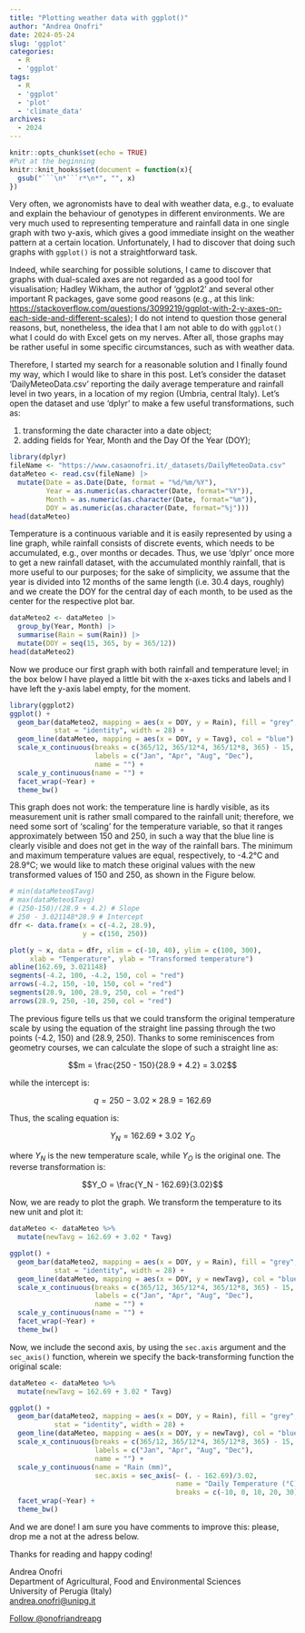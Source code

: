 ```yaml
---
title: "Plotting weather data with ggplot()"
author: "Andrea Onofri"
date: 2024-05-24
slug: 'ggplot'
categories:
  - R
  - 'ggplot'
tags:
  - R
  - 'ggplot'
  - 'plot'
  - 'climate_data'
archives:
  - 2024
---
```


```r
knitr::opts_chunk$set(echo = TRUE)
#Put at the beginning
knitr::knit_hooks$set(document = function(x){ 
  gsub("```\n*```r*\n*", "", x) 
})
```

Very often, we agronomists have to deal with weather data, e.g., to evaluate and explain the behaviour of genotypes in different environments. We are very much used to representing temperature and rainfall data in one single graph with two y-axis, which gives a good immediate insight on the weather pattern at a certain location. Unfortunately, I had to discover that doing such graphs with `ggplot()` is not a straightforward task.

Indeed, while searching for possible solutions, I came to discover that graphs with dual-scaled axes are not regarded as a good tool for visualisation; Hadley Wikham, the author of 'ggplot2' and several other important R packages, gave some good reasons (e.g., at this link: [https://stackoverflow.com/questions/3099219/ggplot-with-2-y-axes-on-each-side-and-different-scales](https://stackoverflow.com/questions/3099219/ggplot-with-2-y-axes-on-each-side-and-different-scales)); I do not intend to question those general reasons, but, nonetheless, the idea that I am not able to do with `ggplot()` what I could do with Excel gets on my nerves. After all, those graphs may be rather useful in some specific circumstances, such as with weather data.

Therefore, I started my search for a reasonable solution and I finally found my way, which I would like to share in this post. Let's consider the dataset 'DailyMeteoData.csv' reporting the daily average temperature and rainfall level in two years, in a location of my region (Umbria, central Italy). Let's open the dataset and use 'dplyr' to make a few useful transformations, such as:

1. transforming the date character into a date object;
2. adding fields for Year, Month and the Day Of the Year (DOY);


```r
library(dplyr)
fileName <- "https://www.casaonofri.it/_datasets/DailyMeteoData.csv"
dataMeteo <- read.csv(fileName) |>
  mutate(Date = as.Date(Date, format = "%d/%m/%Y"),
         Year = as.numeric(as.character(Date, format="%Y")),
         Month = as.numeric(as.character(Date, format="%m")),
         DOY = as.numeric(as.character(Date, format="%j")))
head(dataMeteo)
```

Temperature is a continuous variable and it is easily represented by using a line graph, while rainfall consists of discrete events, which needs to be accumulated, e.g., over months or decades. Thus, we use 'dplyr' once more to get a new rainfall dataset, with the accumulated monthly rainfall, that is more useful to our purposes; for the sake of simplicity, we assume that the year is divided into 12 months of the same length (i.e. 30.4 days, roughly) and we create the DOY for the central day of each month, to be used as the center for the respective plot bar. 

```r
dataMeteo2 <- dataMeteo |>
  group_by(Year, Month) |>
  summarise(Rain = sum(Rain)) |>
  mutate(DOY = seq(15, 365, by = 365/12))
head(dataMeteo2)
```

Now we produce our first graph with both rainfall and temperature level; in the box below I have played a little bit with the x-axes ticks and labels and I have left the y-axis label empty, for the moment.

```r
library(ggplot2)
ggplot() +
  geom_bar(dataMeteo2, mapping = aes(x = DOY, y = Rain), fill = "grey",
           stat = "identity", width = 28) +
  geom_line(dataMeteo, mapping = aes(x = DOY, y = Tavg), col = "blue") +
  scale_x_continuous(breaks = c(365/12, 365/12*4, 365/12*8, 365) - 15, 
                     labels = c("Jan", "Apr", "Aug", "Dec"),
                     name = "") +
  scale_y_continuous(name = "") +
  facet_wrap(~Year) +
  theme_bw()
```

This graph does not work: the temperature line is hardly visible, as its measurement unit is rather small compared to the rainfall unit; therefore, we need some sort of 'scaling' for the temperature variable, so that it ranges approximately between 150 and 250, in such a way that the blue line is clearly visible and does not get in the way of the rainfall bars. The minimum and maximum temperature values are equal, respectively, to -4.2°C and 28.9°C; we would like to match these original values with the new transformed values of 150 and 250, as shown in the Figure below.

```r
# min(dataMeteo$Tavg)
# max(dataMeteo$Tavg)
# (250-150)/(28.9 + 4.2) # Slope
# 250 - 3.021148*28.9 # Intercept
dfr <- data.frame(x = c(-4.2, 28.9),
                  y = c(150, 250))

plot(y ~ x, data = dfr, xlim = c(-10, 40), ylim = c(100, 300),
     xlab = "Temperature", ylab = "Transformed temperature")
abline(162.69, 3.021148)
segments(-4.2, 100, -4.2, 150, col = "red")
arrows(-4.2, 150, -10, 150, col = "red")
segments(28.9, 100, 28.9, 250, col = "red")
arrows(28.9, 250, -10, 250, col = "red")
```

The previous figure tells us that we could transform the original temperature scale by using the equation of the straight line passing through the two points (-4.2, 150) and (28.9, 250). Thanks to some reminiscences from geometry courses, we can calculate the slope of such a straight line as:

$$m = \frac{250 - 150}{28.9 + 4.2} = 3.02$$

while the intercept is:

$$q = 250 - 3.02 \times 28.9 = 162.69$$

Thus, the scaling equation is:

$$Y_N = 162.69 + 3.02 \,\, Y_O$$

where $Y_N$ is the new temperature scale, while $Y_O$ is the original one. The reverse transformation is:

$$Y_O = \frac{Y_N - 162.69}{3.02}$$

Now, we are ready to plot the graph. We transform the temperature to its new unit and plot it:

```r
dataMeteo <- dataMeteo %>% 
  mutate(newTavg = 162.69 + 3.02 * Tavg)

ggplot() +
  geom_bar(dataMeteo2, mapping = aes(x = DOY, y = Rain), fill = "grey",
           stat = "identity", width = 28) +
  geom_line(dataMeteo, mapping = aes(x = DOY, y = newTavg), col = "blue") +
  scale_x_continuous(breaks = c(365/12, 365/12*4, 365/12*8, 365) - 15, 
                     labels = c("Jan", "Apr", "Aug", "Dec"),
                     name = "") +
  scale_y_continuous(name = "") +
  facet_wrap(~Year) +
  theme_bw()
```

Now, we include the second axis, by using the `sec.axis` argument and the `sec_axis()` function, wherein we specify the back-transforming function the original scale:

```r
dataMeteo <- dataMeteo %>% 
  mutate(newTavg = 162.69 + 3.02 * Tavg)

ggplot() +
  geom_bar(dataMeteo2, mapping = aes(x = DOY, y = Rain), fill = "grey",
           stat = "identity", width = 28) +
  geom_line(dataMeteo, mapping = aes(x = DOY, y = newTavg), col = "blue") +
  scale_x_continuous(breaks = c(365/12, 365/12*4, 365/12*8, 365) - 15, 
                     labels = c("Jan", "Apr", "Aug", "Dec"),
                     name = "") +
  scale_y_continuous(name = "Rain (mm)", 
                     sec.axis = sec_axis(~ (. - 162.69)/3.02, 
                                         name = "Daily Temperature (°C)",
                                         breaks = c(-10, 0, 10, 20, 30))) +
  facet_wrap(~Year) +
  theme_bw()
```

And we are done! I am sure you have comments to improve this: please, drop me a not at the adress below.

Thanks for reading and happy coding!



Andrea Onofri   
Department of Agricultural, Food and Environmental Sciences        
University of Perugia (Italy)        
[andrea.onofri@unipg.it](mailto:andrea.onofri@unipg.it)  

<a href="https://twitter.com/onofriandreapg?ref_src=twsrc%5Etfw" class="twitter-follow-button" data-show-count="false">Follow @onofriandreapg</a><script async src="https://platform.twitter.com/widgets.js" charset="utf-8"></script>


